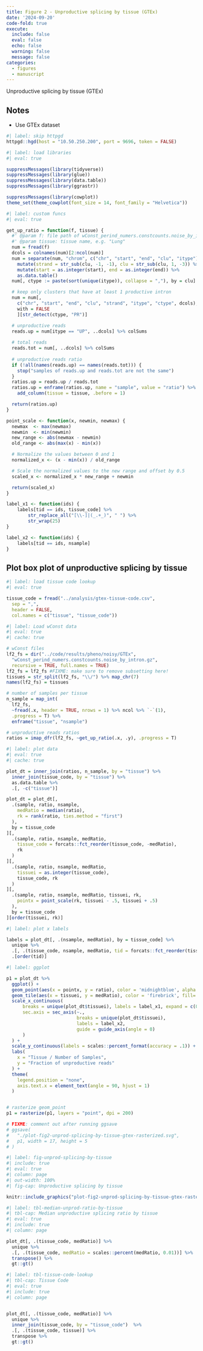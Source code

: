 ```yaml
---
title: Figure 2 - Unproductive splicing by tissue (GTEx)
date: '2024-09-20'
code-fold: true
execute:
  include: false
  eval: false
  echo: false
  warning: false
  message: false
categories:
  - figures
  - manuscript
---
```


Unproductive splicing by tissue (GTEx)

::: {.callout-note}
## Notes

* Use GTEx dataset

:::





```r
#| label: skip httpgd
httpgd::hgd(host = "10.50.250.200", port = 9696, token = FALSE)
```


```r
#| label: load libraries
#| eval: true

suppressMessages(library(tidyverse))
suppressMessages(library(glue))
suppressMessages(library(data.table))
suppressMessages(library(ggrastr))

suppressMessages(library(cowplot))
theme_set(theme_cowplot(font_size = 14, font_family = "Helvetica"))
```

```r
#| label: custom funcs
#| eval: true

get_up_ratio = function(f, tissue) {
  #' @param f: file path of wConst_perind_numers.constcounts.noise_by_intron.gz
  #' @param tissue: tissue name, e.g. "Lung"
  num = fread(f)
  dcols = colnames(num)[2:ncol(num)]
  num = separate(num, "chrom", c("chr", "start", "end", "clu", "itype"), sep = ":") %>%
    mutate(strand = str_sub(clu, -1, -1), clu = str_sub(clu, 1, -3)) %>% 
    mutate(start = as.integer(start), end = as.integer(end)) %>%
    as.data.table()
  num[, ctype := paste(sort(unique(itype)), collapse = ","), by = clu]

  # keep only clusters that have at least 1 productive intron
  num = num[, 
    c("chr", "start", "end", "clu", "strand", "itype", "ctype", dcols), 
    with = FALSE
    ][str_detect(ctype, "PR")]

  # unproductive reads
  reads.up = num[itype == "UP", ..dcols] %>% colSums
  
  # total reads
  reads.tot = num[, ..dcols] %>% colSums
  
  # unproductive reads ratio
  if (!all(names(reads.up) == names(reads.tot))) {
    stop("samples of reads.up and reads.tot are not the same")
  }
  ratios.up = reads.up / reads.tot
  ratios.up = enframe(ratios.up, name = "sample", value = "ratio") %>% 
    add_column(tissue = tissue, .before = 1)

  return(ratios.up)
}

point_scale <- function(x, newmin, newmax) {
  newmax  <- max(newmax)
  newmin  <- min(newmin)
  new_range <- abs(newmax - newmin) 
  old_range <- abs(max(x) - min(x))

  # Normalize the values between 0 and 1
  normalized_x <- (x - min(x)) / old_range

  # Scale the normalized values to the new range and offset by 0.5
  scaled_x <- normalized_x * new_range + newmin

  return(scaled_x)
}

label_x1 <- function(ids) {
    labels[tid == ids, tissue_code] %>% 
        str_replace_all("[\\-]|(_.+_)", " ") %>% 
        str_wrap(25)
}

label_x2 <- function(ids) {
    labels[tid == ids, nsample] 
}

```



## Plot box plot of unproductive splicing by tissue


```r
#| label: load tissue code lookup
#| eval: true

tissue_code = fread("../analysis/gtex-tissue-code.csv", 
  sep = ",", 
  header = FALSE,
  col.names = c("tissue", "tissue_code"))
```

```r
#| label: Load wConst data
#| eval: true
#| cache: true

# wConst files
lf2_fs = dir("../code/results/pheno/noisy/GTEx",
  "wConst_perind_numers.constcounts.noise_by_intron.gz",
  recursive = TRUE, full.names = TRUE)
lf2_fs = lf2_fs #FIXME: make sure to remove subsetting here!
tissues = str_split(lf2_fs, "\\/") %>% map_chr(7)
names(lf2_fs) = tissues

# number of samples per tissue
n_sample = map_int(
  lf2_fs,
  ~fread(.x, header = TRUE, nrows = 1) %>% ncol %>% `-`(1),
  .progress = T) %>% 
  enframe("tissue", "nsample")

# unproductive reads ratios
ratios = imap_dfr(lf2_fs, ~get_up_ratio(.x, .y), .progress = T)
```


```r
#| label: plot data
#| eval: true
#| cache: true

plot_dt = inner_join(ratios, n_sample, by = "tissue") %>%
  inner_join(tissue_code, by = "tissue") %>% 
  as.data.table %>% 
  .[, -c("tissue")]

plot_dt = plot_dt[,
  .(sample, ratio, nsample,
    medRatio = median(ratio), 
    rk = rank(ratio, ties.method = "first")
  ), 
  by = tissue_code
][,
  .(sample, ratio, nsample, medRatio, 
    tissue_code = forcats::fct_reorder(tissue_code, -medRatio), 
    rk
  )
][,
  .(sample, ratio, nsample, medRatio,
    tissuei = as.integer(tissue_code),
    tissue_code, rk
  )
][,
  .(sample, ratio, nsample, medRatio, tissuei, rk,
    pointx = point_scale(rk, tissuei - .5, tissuei + .5)
  ), 
  by = tissue_code
][order(tissuei, rk)]
```

```r
#| label: plot x labels

labels = plot_dt[, .(nsample, medRatio), by = tissue_code] %>%
  unique %>%
  .[, .(tissue_code, nsample, medRatio, tid = forcats::fct_reorder(tissue_code, -medRatio) %>% as.integer)] %>%
  .[order(tid)]
```

```r
#| label: ggplot

p1 = plot_dt %>%
  ggplot() +
  geom_point(aes(x = pointx, y = ratio), color = 'midnightblue', alpha = .1) +
  geom_tile(aes(x = tissuei, y = medRatio), color = 'firebrick', fill= 'firebrick', height = 5e-5, width = .9) +
  scale_x_continuous(
      breaks = unique(plot_dt$tissuei), labels = label_x1, expand = c(0, .5),
      sec.axis = sec_axis(~., 
                          breaks = unique(plot_dt$tissuei),
                          labels = label_x2,
                          guide = guide_axis(angle = 0)
      )
  ) +
  scale_y_continuous(labels = scales::percent_format(accuracy = .1)) +
  labs(
    x = "Tissue / Number of Samples",
    y = "Fraction of unproductive reads"
  ) +
  theme(
    legend.position = "none",
    axis.text.x = element_text(angle = 90, hjust = 1)
  )


# rasterize geom_point
p1 = rasterize(p1, layers = "point", dpi = 200)

# FIXME: comment out after running ggsave
# ggsave(
#   "./plot-fig2-unprod-splicing-by-tissue-gtex-rasterized.svg",
#   p1, width = 17, height = 5
# )
```



```r
#| label: fig-unprod-splicing-by-tissue
#| include: true
#| eval: true
#| column: page
#| out-width: 100%
#| fig-cap: Unproductive splicing by tissue

knitr::include_graphics("plot-fig2-unprod-splicing-by-tissue-gtex-rasterized.svg")

```




```r
#| label: tbl-median-unprod-ratio-by-tissue
#| tbl-cap: Median unproductive splicing ratio by tissue
#| eval: true
#| include: true
#| column: page

plot_dt[, .(tissue_code, medRatio)] %>%
  unique %>%
  .[, .(tissue_code, medRatio = scales::percent(medRatio, 0.01))] %>%
  transpose() %>% 
  gt::gt()
```


```r
#| label: tbl-tissue-code-lookup
#| tbl-cap: Tissue Code
#| eval: true
#| include: true
#| column: page


plot_dt[, .(tissue_code, medRatio)] %>%
  unique %>% 
  inner_join(tissue_code, by = "tissue_code")  %>%
  .[, .(tissue_code, tissue)] %>%
  transpose %>%
  gt::gt()
```

